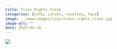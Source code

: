 ```yaml
---
title: Trans Rights Close
categories: [nsfw, corset, rosettes, face]
image: ../www/images/ties/trans-rights_close.jpg
image-alt: ""
date: 2025-04-19
---
```



![](../www/images/ties/trans-rights_close.jpg)

